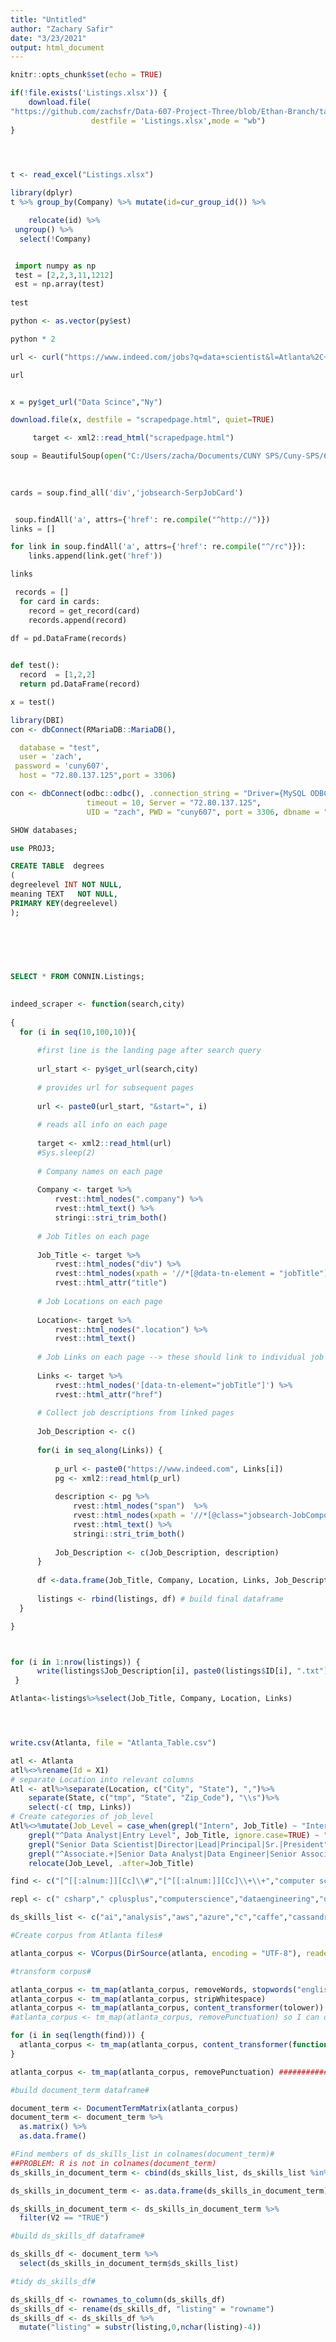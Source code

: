 ---
title: "Untitled"
author: "Zachary Safir"
date: "3/23/2021"
output: html_document
---

```{r setup, include=FALSE}
knitr::opts_chunk$set(echo = TRUE)
```


```{r}

if(!file.exists('Listings.xlsx')) {
    download.file(
"https://github.com/zachsfr/Data-607-Project-Three/blob/Ethan-Branch/tables/Listings.xlsx?raw=true", 
                  destfile = 'Listings.xlsx',mode = "wb")
}

 


t <- read_excel("Listings.xlsx")

```

```{r}

library(dplyr)
t %>% group_by(Company) %>% mutate(id=cur_group_id()) %>%

    relocate(id) %>%
 ungroup() %>%
  select(!Company)


```

```{r}

```

```{python}
 
 import numpy as np
 test = [2,2,3,11,1212]
 est = np.array(test)
   
test
```



```{r}
 
python <- as.vector(py$est)

python * 2

```


```{r}
url <- curl("https://www.indeed.com/jobs?q=data+scientist&l=Atlanta%2C+GA")
```

```{r}
url
```


```{r}

```


```{r}
x = py$get_url("Data Scince","Ny")

download.file(x, destfile = "scrapedpage.html", quiet=TRUE)

     target <- xml2::read_html("scrapedpage.html")
```


```{python}


   
soup = BeautifulSoup(open("C:/Users/zacha/Documents/CUNY SPS/Cuny-SPS/607/Projects/scrapedpage.html", encoding="utf8"),'html.parser')

 
  
cards = soup.find_all('div','jobsearch-SerpJobCard')  


 soup.findAll('a', attrs={'href': re.compile("^http://")})
links = []

for link in soup.findAll('a', attrs={'href': re.compile("^/rc")}):
    links.append(link.get('href'))

links
```







```{python}
 records = [] 
  for card in cards:
    record = get_record(card)
    records.append(record)

df = pd.DataFrame(records)   
   
```

```{python}
def test():
  record  = [1,2,2]
  return pd.DataFrame(record)

x = test()
```





 
```{r}
 

library(DBI)
con <- dbConnect(RMariaDB::MariaDB(), 

  database = "test",
  user = 'zach',
 password = 'cuny607',
  host = "72.80.137.125",port = 3306)

```


```{r}
con <- dbConnect(odbc::odbc(), .connection_string = "Driver={MySQL ODBC 8.0 Unicode Driver};", 
                 timeout = 10, Server = "72.80.137.125", 
                 UID = "zach", PWD = "cuny607", port = 3306, dbname = "PROJ3")

```
 


```{sql connection=con}

SHOW databases;


```
```{sql connection=con}

use PROJ3;
```
```{sql connection=con}


CREATE TABLE  degrees
(
degreelevel INT NOT NULL,
meaning TEXT   NOT NULL, 
PRIMARY KEY(degreelevel)
);

   
   
   
   
```

```{sql connection=con}

SELECT * FROM CONNIN.Listings;
   
```





```{r}

indeed_scraper <- function(search,city)
  
{  
  for (i in seq(10,100,10)){
      
      #first line is the landing page after search query
      
      url_start <- py$get_url(search,city)
      
      # provides url for subsequent pages
      
      url <- paste0(url_start, "&start=", i)
      
      # reads all info on each page
      
      target <- xml2::read_html(url)
      #Sys.sleep(2)
      
      # Company names on each page
      
      Company <- target %>% 
          rvest::html_nodes(".company") %>%
          rvest::html_text() %>%
          stringi::stri_trim_both()
      
      # Job Titles on each page
      
      Job_Title <- target %>% 
          rvest::html_nodes("div") %>%
          rvest::html_nodes(xpath = '//*[@data-tn-element = "jobTitle"]') %>%
          rvest::html_attr("title")
      
      # Job Locations on each page
      
      Location<- target %>% 
          rvest::html_nodes(".location") %>%
          rvest::html_text()
      
      # Job Links on each page --> these should link to individual job pages
      
      Links <- target %>% 
          rvest::html_nodes('[data-tn-element="jobTitle"]') %>%
          rvest::html_attr("href")
      
      # Collect job descriptions from linked pages
      
      Job_Description <- c()
      
      for(i in seq_along(Links)) {
          
          p_url <- paste0("https://www.indeed.com", Links[i])
          pg <- xml2::read_html(p_url)
          
          description <- pg %>%
              rvest::html_nodes("span")  %>% 
              rvest::html_nodes(xpath = '//*[@class="jobsearch-JobComponent-description icl-u-xs-mt--md"]') %>% 
              rvest::html_text() %>%
              stringi::stri_trim_both()
          
          Job_Description <- c(Job_Description, description)
      }
      
      df <-data.frame(Job_Title, Company, Location, Links, Job_Description)
      
      listings <- rbind(listings, df) # build final dataframe
  }

}




```







```{r}
for (i in 1:nrow(listings)) {
      write(listings$Job_Description[i], paste0(listings$ID[i], ".txt")) 
 }
```

```{r}
Atlanta<-listings%>%select(Job_Title, Company, Location, Links)




write.csv(Atlanta, file = "Atlanta_Table.csv")
```





```{r}

atl <- Atlanta
atl%<>%rename(Id = X1)
# separate Location into relevant columns
Atl <- atl%>%separate(Location, c("City", "State"), ",")%>%
    separate(State, c("tmp", "State", "Zip_Code"), "\\s")%>%
    select(-c( tmp, Links))
# Create categories of job_level
Atl%<>%mutate(Job_Level = case_when(grepl("Intern", Job_Title) ~ "Intern",
    grepl("^Data Analyst|Entry Level", Job_Title, ignore.case=TRUE) ~ "Junior",
    grepl("Senior Data Scientist|Director|Lead|Principal|Sr.|President", Job_Title, ignore.case=TRUE)~"Senior",
    grepl("^Associate.+|Senior Data Analyst|Data Engineer|Senior Associate|Machine Learning|ML|AI|Data Engineer|Manage.+|Data Scientist|Specialist|Data Science", Job_Title, ignore.case=TRUE)~"Mid_Level"))%>%
    relocate(Job_Level, .after=Job_Title)
```




```{r}
find <- c("[^[[:alnum:]][Cc]\\#","[^[[:alnum:]][Cc]\\+\\+","computer science","data engineering","deep learning","machine learning","neural networks","project management","[^[[:alnum:]][Rr][^[[:alnum:]]","scikit-learn","software development","software engineering")

repl <- c(" csharp"," cplusplus","computerscience","dataengineering","deeplearning","machinelearning","neuralnetworks","projectmanagement"," rrrr","scikitlearn","softwaredevelopment","softwareengineering")

ds_skills_list <- c("ai","analysis","aws","azure","c","caffe","cassandra","communication","computerscience","cplusplus","csharp","d3","dataengineering","deeplearning","docker","excel","git","hadoop","hbase","hive","java","javascript","keras","linux","machinelearning","mathematics","matlab","mongodb","mysql","neuralnetworks","nlp","nosql","numpy","pandas","perl","pig","projectmanagement","python","pytorch","rrrr","sas","scala","scikitlearn","softwaredevelopment","softwareengineering","spark","spss","sql","statistics","tableau","tensorflow","visualization")


```


```{r}
#Create corpus from Atlanta files#

atlanta_corpus <- VCorpus(DirSource(atlanta, encoding = "UTF-8"), readerControl = list(language = "en"))

#transform corpus#

atlanta_corpus <- tm_map(atlanta_corpus, removeWords, stopwords("english"))
atlanta_corpus <- tm_map(atlanta_corpus, stripWhitespace)
atlanta_corpus <- tm_map(atlanta_corpus, content_transformer(tolower))
#atlanta_corpus <- tm_map(atlanta_corpus, removePunctuation) so I can detect C#, C++

for (i in seq(length(find))) {
  atlanta_corpus <- tm_map(atlanta_corpus, content_transformer(function(atlanta_corpus) gsub(atlanta_corpus, pattern = find[i], replacement = repl[i])))
}

atlanta_corpus <- tm_map(atlanta_corpus, removePunctuation) ###########

#build document_term dataframe#

document_term <- DocumentTermMatrix(atlanta_corpus)
document_term <- document_term %>%
  as.matrix() %>%
  as.data.frame()

#Find members of ds_skills_list in colnames(document_term)#
##PROBLEM: R is not in colnames(document_term)
ds_skills_in_document_term <- cbind(ds_skills_list, ds_skills_list %in% colnames(document_term))

ds_skills_in_document_term <- as.data.frame(ds_skills_in_document_term)

ds_skills_in_document_term <- ds_skills_in_document_term %>%
  filter(V2 == "TRUE")

#build ds_skills_df dataframe#

ds_skills_df <- document_term %>%
  select(ds_skills_in_document_term$ds_skills_list)

#tidy ds_skills_df#

ds_skills_df <- rownames_to_column(ds_skills_df)
ds_skills_df <- rename(ds_skills_df, "listing" = "rowname")
ds_skills_df <- ds_skills_df %>%
  mutate("listing" = substr(listing,0,nchar(listing)-4))
```















